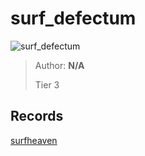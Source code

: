 
# surf_defectum

![surf_defectum](https://raw.githubusercontent.com/Sayt123/SurfMapPics/Maps-and-bonuses/csgo/surf_defectum.jpg)

> Author: **N/A**
>
> Tier 3

## Records

[surfheaven](https://surfheaven.eu/map/surf_defectum)
